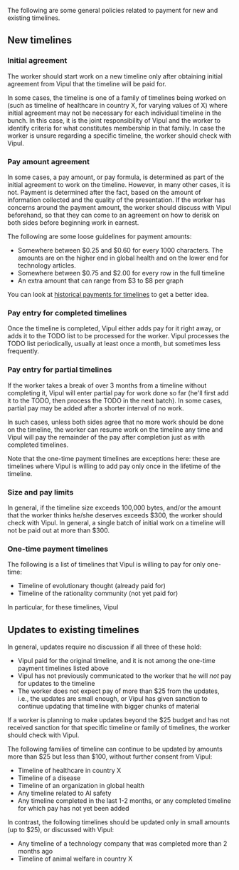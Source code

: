 The following are some general policies related to payment for new and existing timelines.

== New timelines ==

=== Initial agreement ===

The worker should start work on a new timeline only after obtaining initial agreement from Vipul that the timeline will be paid for.

In some cases, the timeline is one of a family of timelines being worked on (such as timeline of healthcare in country X, for varying values of X) where initial agreement may not be necessary for each individual timeline in the bunch. In this case, it is the joint responsibility of Vipul and the worker to identify criteria for what constitutes membership in that family. In case the worker is unsure regarding a specific timeline, the worker should check with Vipul.

=== Pay amount agreement ===

In some cases, a pay amount, or pay formula, is determined as part of the initial agreement to work on the timeline. However, in many other cases, it is not. Payment is determined after the fact, based on the amount of information collected and the quality of the presentation. If the worker has concerns around the payment amount, the worker should discuss with Vipul beforehand, so that they can come to an agreement on how to derisk on both sides before beginning work in earnest.

The following are some loose guidelines for payment amounts:

* Somewhere between $0.25 and $0.60 for every 1000 characters. The amounts are on the higher end in global health and on the lower end for technology articles.
* Somewhere between $0.75 and $2.00 for every row in the full timeline
* An extra amount that can range from $3 to $8 per graph

You can look at [https://contractwork.vipulnaik.com/format.php?format=Timeline historical payments for timelines] to get a better idea.

=== Pay entry for completed timelines ===

Once the timeline is completed, Vipul either adds pay for it right away, or adds it to the TODO list to be processed for the worker. Vipul processes the TODO list periodically, usually at least once a month, but sometimes less frequently.

=== Pay entry for partial timelines ===

If the worker takes a break of over 3 months from a timeline without completing it, Vipul will enter partial pay for work done so far (he'll first add it to the TODO, then process the TODO in the next batch). In some cases, partial pay may be added after a shorter interval of no work.

In such cases, unless both sides agree that no more work should be done on the timeline, the worker can resume work on the timeline any time and Vipul will pay the remainder of the pay after completion just as with completed timelines.

Note that the one-time payment timelines are exceptions here: these are timelines where Vipul is willing to add pay only once in the lifetime of the timeline.

=== Size and pay limits ===

In general, if the timeline size exceeds 100,000 bytes, and/or the amount that the worker thinks he/she deserves exceeds $300, the worker should check with Vipul. In general, a single batch of initial work on a timeline will not be paid out at more than $300.

=== One-time payment timelines ===

The following is a list of timelines that Vipul is willing to pay for only one-time:

* Timeline of evolutionary thought (already paid for)
* Timeline of the rationality community (not yet paid for)

In particular, for these timelines, Vipul 

== Updates to existing timelines ==

In general, updates require no discussion if all three of these hold:

* Vipul paid for the original timeline, and it is not among the one-time payment timelines listed above
* Vipul has not previously communicated to the worker that he will ''not'' pay for updates to the timeline
* The worker does not expect pay of more than $25 from the updates, i.e., the updates are small enough, or Vipul has given sanction to continue updating that timeline with bigger chunks of material

If a worker is planning to make updates beyond the $25 budget and has not received sanction for that specific timeline or family of timelines, the worker should check with Vipul.

The following families of timeline can continue to be updated by amounts more than $25 but less than $100, without further consent from Vipul:

* Timeline of healthcare in country X
* Timeline of a disease
* Timeline of an organization in global health
* Any timeline related to AI safety
* Any timeline completed in the last 1-2 months, or any completed timeline for which pay has not yet been added

In contrast, the following timelines should be updated only in small amounts (up to $25), or discussed with Vipul:

* Any timeline of a technology company that was completed more than 2 months ago
* Timeline of animal welfare in country X
